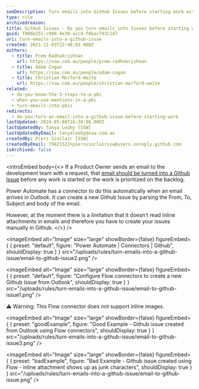 ```yaml
---
seoDescription: Turn emails into GitHub Issues before starting work with Power Automate.
type: rule
archivedreason:
title: GitHub Issues - Do you turn emails into Issues before starting work?
guid: f866b251-c988-4e30-acc4-f6bac793c1d7
uri: turn-emails-into-a-github-issue
created: 2021-11-03T22:48:02.000Z
authors:
  - title: Prem Radhakrishnan
    url: https://ssw.com.au/people/prem-radhakrishnan
  - title: Adam Cogan
    url: https://ssw.com.au/people/adam-cogan
  - title: Christian Morford-Waite
    url: https://ssw.com.au/people/christian-morford-waite
related:
  - do-you-know-the-3-steps-to-a-pbi
  - when-you-use-mentions-in-a-pbi
  - turn-emails-into-pbis
redirects:
  - do-you-turn-an-email-into-a-github-issue-before-starting-work
lastUpdated: 2024-05-08T16:39:08.000Z
lastUpdatedBy: Tanya Leahy [SSW]
lastUpdatedByEmail: tanyaleahy@ssw.com.au
createdBy: Piers Sinclair [SSW]
createdByEmail: 79821522+pierssinclairssw@users.noreply.github.com
isArchived: false
---
```


<introEmbed
  body={<>
If a Product Owner sends an email to the development team with a request, that [email should be turned into a Github Issue](/turn-emails-into-pbis) before any work is started or the work is prioritized on the backlog.

Power Automate has a connector to do this automatically when an email arrives in Outlook. It can create a new Github Issue by parsing the From, To, Subject and body of the email.

However, at the moment there is a limitation that it doesn't read inline attachments in emails and therefore you have to create your issues manually in Github.
  </>}
/>

<imageEmbed
  alt="Image"
  size="large"
  showBorder={false}
  figureEmbed={ {
    preset: "default",
    figure: "Power Automate | Connectors | Github",
    shouldDisplay: true
  } }
  src="/uploads/rules/turn-emails-into-a-github-issue/email-to-github-issue2.png"
/>


<imageEmbed
  alt="Image"
  size="large"
  showBorder={false}
  figureEmbed={ {
    preset: "default",
    figure: "Configure Flow connectors to create a new Github Issue from Outlook",
    shouldDisplay: true
  } }
  src="/uploads/rules/turn-emails-into-a-github-issue/email-to-github-issue1.png"
/>

⚠️ Warning: This Flow connector does not support inline images.

<imageEmbed
  alt="Image"
  size="large"
  showBorder={false}
  figureEmbed={ {
    preset: "goodExample",
    figure: "Good Example - Github issue created from Outlook using Flow connectors",
    shouldDisplay: true
  } }
  src="/uploads/rules/turn-emails-into-a-github-issue/email-to-github-issue3.png"
/>

<imageEmbed
  alt="Image"
  size="large"
  showBorder={false}
  figureEmbed={ {
    preset: "badExample",
    figure: "Bad Example - Github issue created using Flow - inline attachment shows up as junk characters",
    shouldDisplay: true
  } }
  src="/uploads/rules/turn-emails-into-a-github-issue/email-to-github-issue.png"
/>
